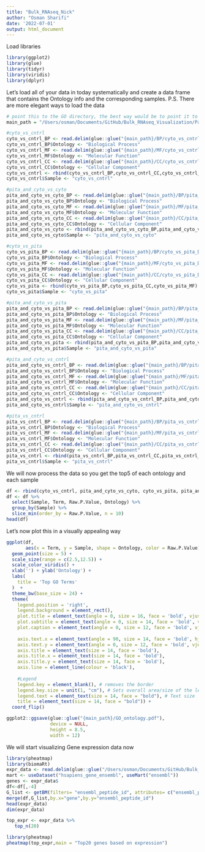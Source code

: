```yaml
---
title: "Bulk_RNAseq_Nick"
author: "Osman Sharifi"
date: '2022-07-01'
output: html_document
---
```

Load libraries 
```r
library(ggplot2)
library(glue)
library(tidyr)
library(viridis)
library(dplyr)
```

Let's load all of your data in today systematically and create a data frame that contains the Ontology info and the corresponding samples. P.S. There are more elegant ways to load the data

```r
# point this to the GO directory, the best way would be to point it to our shared github directory
main_path = "/Users/osman/Documents/GitHub/Bulk_RNAseq_Visualization/Pathway_analysis/GO" 

#cyto_vs_cntrl
cyto_vs_cntrl_BP <- read.delim(glue::glue("{main_path}/BP/cyto_vs_cntrl_DE_analysis_GO_BP.txt"), header = TRUE, sep = "\t")
cyto_vs_cntrl_BP$Ontology <- "Biological Process"
cyto_vs_cntrl_MF <- read.delim(glue::glue("{main_path}/MF/cyto_vs_cntrl_DE_analysis_GO_MF.txt"), header = TRUE, sep = "\t")
cyto_vs_cntrl_MF$Ontology <- "Molecular Function"
cyto_vs_cntrl_CC <- read.delim(glue::glue("{main_path}/CC/cyto_vs_cntrl_DE_analysis_GO_CC.txt"), header = TRUE, sep = "\t")
cyto_vs_cntrl_CC$Ontology <- "Cellular Component"
cyto_vs_cntrl <- rbind(cyto_vs_cntrl_BP,cyto_vs_cntrl_CC,cyto_vs_cntrl_MF)
cyto_vs_cntrl$Sample <- "cyto_vs_cntrl"

#pita_and_cyto_vs_cyto
pita_and_cyto_vs_cyto_BP <- read.delim(glue::glue("{main_path}/BP/pita_and_cyto_vs_cyto_DE_analysis_GO_BP.txt"), header = TRUE, sep = "\t") 
pita_and_cyto_vs_cyto_BP$Ontology <- "Biological Process"
pita_and_cyto_vs_cyto_MF <- read.delim(glue::glue("{main_path}/MF/pita_and_cyto_vs_cyto_DE_analysis_GO_MF.txt"), header = TRUE, sep = "\t")
pita_and_cyto_vs_cyto_MF$Ontology <- "Molecular Function"
pita_and_cyto_vs_cyto_CC <- read.delim(glue::glue("{main_path}/CC/pita_and_cyto_vs_cyto_DE_analysis_GO_CC.txt"), header = TRUE, sep = "\t")
pita_and_cyto_vs_cyto_CC$Ontology <- "Cellular Component"
pita_and_cyto_vs_cyto <- rbind(pita_and_cyto_vs_cyto_BP,pita_and_cyto_vs_cyto_CC,pita_and_cyto_vs_cyto_MF)
pita_and_cyto_vs_cyto$Sample <- "pita_and_cyto_vs_cyto"

#cyto_vs_pita
cyto_vs_pita_BP <- read.delim(glue::glue("{main_path}/BP/cyto_vs_pita_DE_analysis_GO_BP.txt"), header = TRUE, sep = "\t") 
cyto_vs_pita_BP$Ontology <- "Biological Process"
cyto_vs_pita_MF <- read.delim(glue::glue("{main_path}/MF/cyto_vs_pita_DE_analysis_GO_MF.txt"), header = TRUE, sep = "\t")
cyto_vs_pita_MF$Ontology <- "Molecular Function"
cyto_vs_pita_CC <- read.delim(glue::glue("{main_path}/CC/cyto_vs_pita_DE_analysis_GO_CC.txt"), header = TRUE, sep = "\t")
cyto_vs_pita_CC$Ontology <- "Cellular Component"
cyto_vs_pita <- rbind(cyto_vs_pita_BP,cyto_vs_pita_CC,cyto_vs_pita_MF)
cyto_vs_pita$Sample <- "cyto_vs_pita"

#pita_and_cyto_vs_pita
pita_and_cyto_vs_pita_BP <- read.delim(glue::glue("{main_path}/BP/pita_and_cyto_vs_pita_DE_analysis_GO_BP.txt"), header = TRUE, sep = "\t") 
pita_and_cyto_vs_pita_BP$Ontology <- "Biological Process"
pita_and_cyto_vs_pita_MF <- read.delim(glue::glue("{main_path}/MF/pita_and_cyto_vs_pita_DE_analysis_GO_MF.txt"), header = TRUE, sep = "\t")
pita_and_cyto_vs_pita_MF$Ontology <- "Molecular Function"
pita_and_cyto_vs_pita_CC <- read.delim(glue::glue("{main_path}/CC/pita_and_cyto_vs_pita_DE_analysis_GO_CC.txt"), header = TRUE, sep = "\t")
pita_and_cyto_vs_pita_CC$Ontology <- "Cellular Component"
pita_and_cyto_vs_pita <- rbind(pita_and_cyto_vs_pita_BP,pita_and_cyto_vs_pita_CC,pita_and_cyto_vs_pita_MF)
pita_and_cyto_vs_pita$Sample <- "pita_and_cyto_vs_pita"

#pita_and_cyto_vs_cntrl
pita_and_cyto_vs_cntrl_BP <- read.delim(glue::glue("{main_path}/BP/pita_and_cyto_vs_cntrl_DE_analysis_GO_BP.txt"), header = TRUE, sep = "\t") 
pita_and_cyto_vs_cntrl_BP$Ontology <- "Biological Process"
pita_and_cyto_vs_cntrl_MF <- read.delim(glue::glue("{main_path}/MF/pita_and_cyto_vs_cntrl_DE_analysis_GO_MF.txt"), header = TRUE, sep = "\t")
pita_and_cyto_vs_cntrl_MF$Ontology <- "Molecular Function"
pita_and_cyto_vs_cntrl_CC <- read.delim(glue::glue("{main_path}/CC/pita_and_cyto_vs_cntrl_DE_analysis_GO_CC.txt"), header = TRUE, sep = "\t")
pita_and_cyto_vs_cntrl_CC$Ontology <- "Cellular Component"
pita_and_cyto_vs_cntrl <- rbind(pita_and_cyto_vs_cntrl_BP,pita_and_cyto_vs_cntrl_CC,pita_and_cyto_vs_cntrl_MF)
pita_and_cyto_vs_cntrl$Sample <- "pita_and_cyto_vs_cntrl"

#pita_vs_cntrl
pita_vs_cntrl_BP <- read.delim(glue::glue("{main_path}/BP/pita_vs_cntrl_DE_analysis_GO_BP.txt"), header = TRUE, sep = "\t") 
pita_vs_cntrl_BP$Ontology <- "Biological Process"
pita_vs_cntrl_MF <- read.delim(glue::glue("{main_path}/MF/pita_vs_cntrl_DE_analysis_GO_MF.txt"), header = TRUE, sep = "\t")
pita_vs_cntrl_MF$Ontology <- "Molecular Function"
pita_vs_cntrl_CC <- read.delim(glue::glue("{main_path}/CC/pita_vs_cntrl_DE_analysis_GO_CC.txt"), header = TRUE, sep = "\t")
pita_vs_cntrl_CC$Ontology <- "Cellular Component"
pita_vs_cntrl <- rbind(pita_vs_cntrl_BP,pita_vs_cntrl_CC,pita_vs_cntrl_MF)
pita_vs_cntrl$Sample <- "pita_vs_cntrl"
```
We will now process the data so you get the top5 of each ontology and each sample
```r
df <- rbind(cyto_vs_cntrl, pita_and_cyto_vs_cyto, cyto_vs_pita, pita_and_cyto_vs_pita, pita_and_cyto_vs_cntrl, pita_vs_cntrl)
df <- df %>% 
  select(Sample, Term, Raw.P.Value, Ontology) %>%
  group_by(Sample) %>%
  slice_min(order_by = Raw.P.Value, n = 10)
head(df)
```
Let's now plot this in a visually appealing way
```r
ggplot(df,
       aes(x = Term, y = Sample, shape = Ontology, color = Raw.P.Value)) +
  geom_point(size = 5) +
  scale_size(range = c(2.5,12.5)) +
  scale_color_viridis() +
  xlab('') + ylab('Ontology') +
  labs(
    title = 'Top GO Terms'
  )  +   
  theme_bw(base_size = 24) +
  theme(
    legend.position = 'right',
    legend.background = element_rect(),
    plot.title = element_text(angle = 0, size = 16, face = 'bold', vjust = 1),
    plot.subtitle = element_text(angle = 0, size = 14, face = 'bold', vjust = 1),
    plot.caption = element_text(angle = 0, size = 12, face = 'bold', vjust = 1),
    
    axis.text.x = element_text(angle = 90, size = 14, face = 'bold', hjust = 1.0, vjust = 0.5),
    axis.text.y = element_text(angle = 0, size = 12, face = 'bold', vjust = 0.5),
    axis.title = element_text(size = 14, face = 'bold'),
    axis.title.x = element_text(size = 14, face = 'bold'),
    axis.title.y = element_text(size = 14, face = 'bold'),
    axis.line = element_line(colour = 'black'),
    
    #Legend
    legend.key = element_blank(), # removes the border
    legend.key.size = unit(1, "cm"), # Sets overall area/size of the legend
    legend.text = element_text(size = 14, face = "bold"), # Text size
    title = element_text(size = 14, face = "bold")) +
  coord_flip()

ggplot2::ggsave(glue::glue("{main_path}/GO_ontology.pdf"),
                device = NULL,
                height = 8.5,
                width = 12)
```
We will start visualizing Gene expression data now

```r
library(pheatmap)
library(biomaRt)
expr_data <- read.delim(glue::glue("/Users/osman/Documents/GitHub/Bulk_RNAseq_Visualization/pHBEl_normalized_counts.txt"), header = TRUE, sep = "\t")
mart <- useDataset("hsapiens_gene_ensembl", useMart("ensembl"))
genes <- expr_data$
df<-df[,-4]
G_list <- getBM(filters= "ensembl_peptide_id", attributes= c("ensembl_peptide_id","hgnc_symbol"),values=genes,mart= mart)
merge(df,G_list,by.x="gene",by.y="ensembl_peptide_id")
head(expr_data)
dim(expr_data)

top_expr <- expr_data %>% 
   top_n(20)

library(pheatmap)
pheatmap(top_expr,main = "Top20 genes based on expression")

```